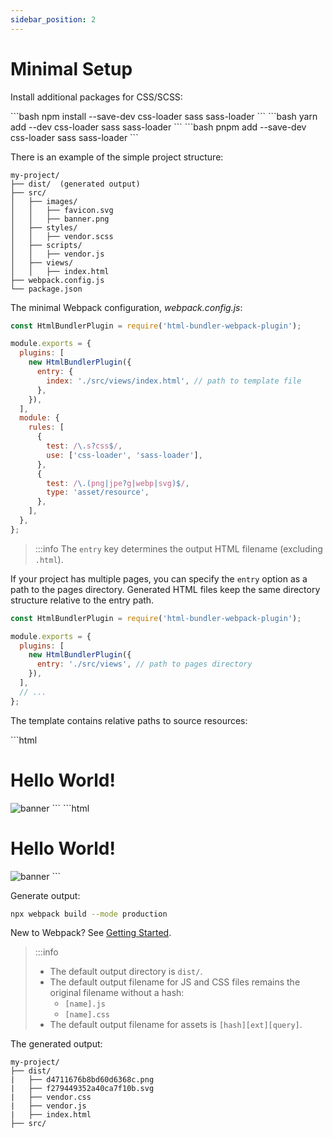 ```yaml
---
sidebar_position: 2
---
```



# Minimal Setup

Install additional packages for CSS/SCSS:

<Tabs groupId="packages">
  <TabItem value="npm" label="npm">
    ```bash
    npm install --save-dev css-loader sass sass-loader
    ```
  </TabItem>
  <TabItem value="yarn" label="yarn">
    ```bash
    yarn add --dev css-loader sass sass-loader
    ```
  </TabItem>
  <TabItem value="pnpm" label="pnpm">
    ```bash
    pnpm add --save-dev css-loader sass sass-loader
    ```
  </TabItem>
</Tabs>

There is an example of the simple project structure:

```
my-project/
├── dist/  (generated output)
├── src/
│   ├── images/
│   │   ├── favicon.svg
│   │   ├── banner.png
│   ├── styles/
│   │   ├── vendor.scss
│   ├── scripts/
│   │   ├── vendor.js
│   ├── views/
│   │   ├── index.html
├── webpack.config.js
└── package.json
```

The minimal Webpack configuration, _webpack.config.js_:

```js
const HtmlBundlerPlugin = require('html-bundler-webpack-plugin');

module.exports = {
  plugins: [
    new HtmlBundlerPlugin({
      entry: {
        index: './src/views/index.html', // path to template file
      },
    }),
  ],
  module: {
    rules: [
      {
        test: /\.s?css$/,
        use: ['css-loader', 'sass-loader'],
      },
      {
        test: /\.(png|jpe?g|webp|svg)$/,
        type: 'asset/resource',
      },
    ],
  },
};
```

> :::info
> The `entry` key determines the output HTML filename (excluding `.html`).

If your project has multiple pages, you can specify the `entry` option as a path to the pages directory.
Generated HTML files keep the same directory structure relative to the entry path.

```js
const HtmlBundlerPlugin = require('html-bundler-webpack-plugin');

module.exports = {
  plugins: [
    new HtmlBundlerPlugin({
      entry: './src/views', // path to pages directory
    }),
  ],
  // ...
};
```

The template contains relative paths to source resources:

<Tabs groupId="resources">
  <TabItem value="src HTML" label="src/views/index.html">
    ```html
    <!DOCTYPE html>
    <html lang="en">
    <head>
      <title>Home</title>
      <link href="../images/favicon.svg" rel="icon" type="image/svg+xml">
      <link href="../styles/vendor.scss" rel="stylesheet">
      <script src="../scripts/vendor.js" defer="defer"></script>
    </head>
    <body>
      <h1>Hello World!</h1>
      <img src="../images/banner.png" alt="banner" />
    </body>
    </html>
    ```
  </TabItem>
  <TabItem value="dist HTML" label="dist/index.html (generated)">
    ```html
    <!DOCTYPE html>
    <html lang="en">
    <head>
      <title>Home</title>
      <link href="f279449352a40ca7f10b.svg" rel="icon" type="image/svg+xml">
      <link href="vendor.css" rel="stylesheet">
      <script src="vendor.js" defer="defer"></script>
    </head>
    <body>
      <h1>Hello World!</h1>
      <img src="d4711676b8bd60d6368c.png" alt="banner" />
    </body>
    </html>
    ```
  </TabItem>
</Tabs>

Generate output:

```bash
npx webpack build --mode production
```

New to Webpack? See [Getting Started][webpack-getting-started-url].

> :::info
> - The default output directory is `dist/`.
> - The default output filename for JS and CSS files remains the original filename without a hash:
>   - `[name].js`
>   - `[name].css`
> - The default output filename for assets is `[hash][ext][query]`.

The generated output:

```
my-project/
├── dist/
|   ├── d4711676b8bd60d6368c.png
|   ├── f279449352a40ca7f10b.svg
|   ├── vendor.css
|   ├── vendor.js
|   ├── index.html
├── src/
```

[webpack-getting-started-url]: https://webpack.js.org/guides/getting-started/#using-a-configuration
